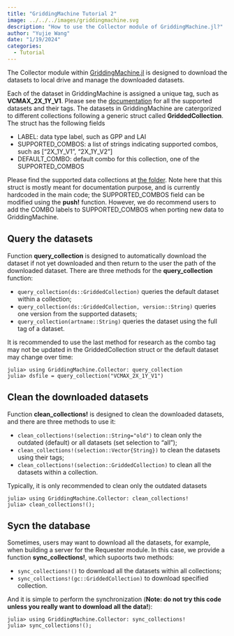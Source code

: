 ```yaml
---
title: "GriddingMachine Tutorial 2"
image: ../../../images/griddingmachine.svg
description: "How to use the Collector module of GriddingMachine.jl?"
author: "Yujie Wang"
date: "1/19/2024"
categories:
  - Tutorial
---
```


The Collector module within [GriddingMachine.jl](https://github.com/CliMA/GriddingMachine.jl) is designed to download the datasets to local drive and manage the downloaded datasets.

Each of the dataset in GriddingMachine is assigned a unique tag, such as **VCMAX_2X_1Y_V1**. Please see the [documentation](https://github.com/CliMA/GriddingMachine.jl/issues/62) for all the supported datasets and their tags. The datasets in GriddingMachine are catergorized to different collections following a generic struct called **GriddedCollection**. The struct has the following fields

- LABEL: data type label, such as GPP and LAI
- SUPPORTED_COMBOS: a list of strings indicating supported combos, such as ["2X_1Y_V1", "2X_1Y_V2"]
- DEFAULT_COMBO: default combo for this collection, one of the SUPPORTED_COMBOS

Please find the supported data collections at [the folder](https://github.com/CliMA/GriddingMachine.jl/tree/main/src/collector). Note here that this struct is mostly meant for documentation purpose, and is currently hardcoded in the main code; the SUPPORTED_COMBOS field can be modified using the **push!** function. However, we do recommend users to add the COMBO labels to SUPPORTED_COMBOS when porting new data to GriddingMachine.


## Query the datasets
Function **query_collection** is designed to automatically download the dataset if not yet downloaded and then return to the user the path of the downloaded dataset. There are three methods for the **query_collection** function:

- `query_collection(ds::GriddedCollection)` queries the default dataset within a collection;
- `query_collection(ds::GriddedCollection, version::String)` queries one version from the supported datasets;
- `query_collection(artname::String)` queries the dataset using the full tag of a dataset.

It is recommended to use the last method for research as the combo tag may not be updated in the GriddedCollection struct or the default dataset may change over time:
```
julia> using GriddingMachine.Collector: query_collection
julia> dsfile = query_collection("VCMAX_2X_1Y_V1")
```


## Clean the downloaded datasets
Function **clean_collections!** is designed to clean the downloaded datasets, and there are three methods to use it:

- `clean_collections!(selection::String="old")` to clean only the outdated (default) or all datasets (set selection to "all");
- `clean_collections!(selection::Vector{String})` to clean the datasets using their tags;
- `clean_collections!(selection::GriddedCollection)` to clean all the datasets within a collection.

Typically, it is only recommended to clean only the outdated datasets
```
julia> using GriddingMachine.Collector: clean_collections!
julia> clean_collections!();
```


## Sycn the database
Sometimes, users may want to download all the datasets, for example, when building a server for the Requester module. In this case, we provide a function **sync_collections!**, which supoorts two methods:

- `sync_collections!()` to download all the datasets within all collections;
- `sync_collections!(gc::GriddedCollection)` to download specified collection.

And it is simple to perform the synchronization (**Note: do not try this code unless you really want to download all the data!**):
```
julia> using GriddingMachine.Collector: sync_collections!
julia> sync_collections!();
```
